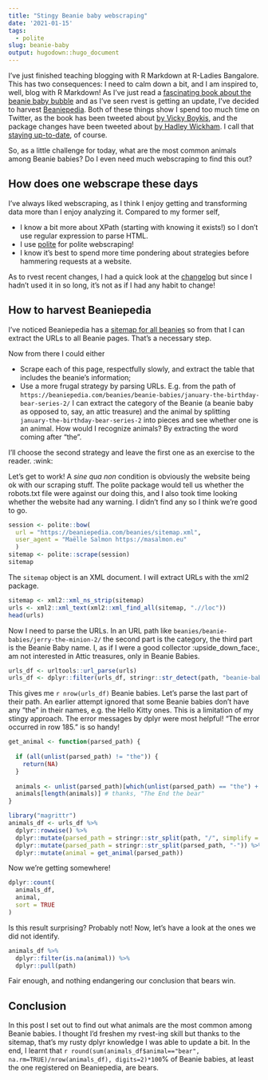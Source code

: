 ```yaml
---
title: "Stingy Beanie baby webscraping"
date: '2021-01-15'
tags:
  - polite
slug: beanie-baby
output: hugodown::hugo_document
---
```


I've just finished teaching blogging with R Markdown at R-Ladies Bangalore.
This has two consequences: I need to calm down a bit, and I am inspired to, well, blog with R Markdown!
As I've just read a [fascinating book about the beanie baby bubble](https://www.goodreads.com/book/show/20821185-the-great-beanie-baby-bubble) and as I've seen rvest is getting an update, I've decided to harvest [Beaniepedia](https://beaniepedia.com).
Both of these things show I spend too much time on Twitter, as the book has been tweeted about [by Vicky Boykis](https://twitter.com/vboykis/status/1347575684802240512), and the package changes have been tweeted about [by Hadley Wickham](https://twitter.com/hadleywickham/status/1347260116932976643).
I call that [staying up-to-date](/2019/01/25/uptodate/), of course.

So, as a little challenge for today, what are the most common animals among Beanie babies?
Do I even need much webscraping to find this out?

## How does one webscrape these days

I've always liked webscraping, as I think I enjoy getting and transforming data more than I enjoy analyzing it.
Compared to my former self, 

* I know a bit more about XPath (starting with knowing it exists!) so I don't use regular expression to parse HTML.
* I use [polite](https://dmi3kno.github.io/polite/) for polite webscraping!
* I know it's best to spend more time pondering about strategies before hammering requests at a website.

As to rvest recent changes, I had a quick look at the [changelog](https://rvest.tidyverse.org/news/index.html) but since I hadn't used it in so long, it's not as if I had any habit to change!

## How to harvest Beaniepedia

I've noticed Beaniepedia has a [sitemap for all beanies](view-source:https://beaniepedia.com/beanies/sitemap.xml) so from that I can extract the URLs to all Beanie pages. 
That's a necessary step.

Now from there I could either

* Scrape each of this page, respectfully slowly, and extract the table that includes the beanie's information;
* Use a more frugal strategy by parsing URLs. E.g. from the path of `https://beaniepedia.com/beanies/beanie-babies/january-the-birthday-bear-series-2/` I can extract the category of the Beanie (a beanie baby as opposed to, say, an attic treasure) and the animal by splitting `january-the-birthday-bear-series-2` into pieces and see whether one is an animal. How would I recognize animals? By extracting the word coming after "the".

I'll choose the second strategy and leave the first one as an exercise to the reader. :wink:

Let's get to work! 
A _sine qua non_ condition is obviously the website being ok with our scraping stuff. 
The polite package would tell us whether the robots.txt file were against our doing this, and I also took time looking whether the website had any warning.
I didn't find any so I think we're good to go.

```r
session <- polite::bow(
  url = "https://beaniepedia.com/beanies/sitemap.xml",
  user_agent = "Maëlle Salmon https://masalmon.eu"
  )
sitemap <- polite::scrape(session)
sitemap
```

The `sitemap` object is an XML document. 
I will extract URLs with the xml2 package.

```r
sitemap <- xml2::xml_ns_strip(sitemap)
urls <- xml2::xml_text(xml2::xml_find_all(sitemap, ".//loc"))
head(urls)
```

Now I need to parse the URLs.
In an URL path like `beanies/beanie-babies/jerry-the-minion-2/` the second part is the category, the third part is the Beanie Baby name. 
I, as if I were a good collector :upside_down_face:, am not interested in Attic treasures, only in Beanie Babies.

```r
urls_df <- urltools::url_parse(urls)
urls_df <- dplyr::filter(urls_df, stringr::str_detect(path, "beanie-babies"))
```

This gives me `r nrow(urls_df)` Beanie babies. Let's parse the last part of their path.
An earlier attempt ignored that some Beanie babies don't have any "the" in their names, e.g. the Hello Kitty ones.
This is a limitation of my stingy approach.
The error messages by dplyr were most helpful! "The error occurred in row 185." is so handy!

```r

get_animal <- function(parsed_path) {
  
  if (all(unlist(parsed_path) != "the")) {
    return(NA)
  }
  
  animals <- unlist(parsed_path)[which(unlist(parsed_path) == "the") + 1]
  animals[length(animals)] # thanks, "The End the bear"
}

library("magrittr")
animals_df <- urls_df %>%
  dplyr::rowwise() %>%
  dplyr::mutate(parsed_path = stringr::str_split(path, "/", simplify = TRUE)[1,3]) %>%
  dplyr::mutate(parsed_path = stringr::str_split(parsed_path, "-")) %>%
  dplyr::mutate(animal = get_animal(parsed_path))
```

Now we're getting somewhere!


```r
dplyr::count(
  animals_df,
  animal,
  sort = TRUE
)
```

Is this result surprising? Probably not!
Now, let's have a look at the ones we did not identify.

```r
animals_df %>%
  dplyr::filter(is.na(animal)) %>%
  dplyr::pull(path)
```

Fair enough, and nothing endangering our conclusion that bears win.

## Conclusion

In this post I set out to find out what animals are the most common among Beanie babies.
I thought I'd freshen my rvest-ing skill but thanks to the sitemap, that's my rusty dplyr knowledge I was able to update a bit.
In the end, I learnt that `r round(sum(animals_df$animal=="bear", na.rm=TRUE)/nrow(animals_df), digits=2)*100`% of Beanie babies, at least the one registered on Beaniepedia, are bears.
